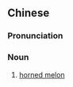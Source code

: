 ==Chinese==
{{zh-forms}}

===Pronunciation===
{{zh-pron
|m=cìjiǎoguā
|c=ci3 gok3 gwaa1
|cat=n
}}

===Noun===
{{zh-noun}}

# [[horned melon]]